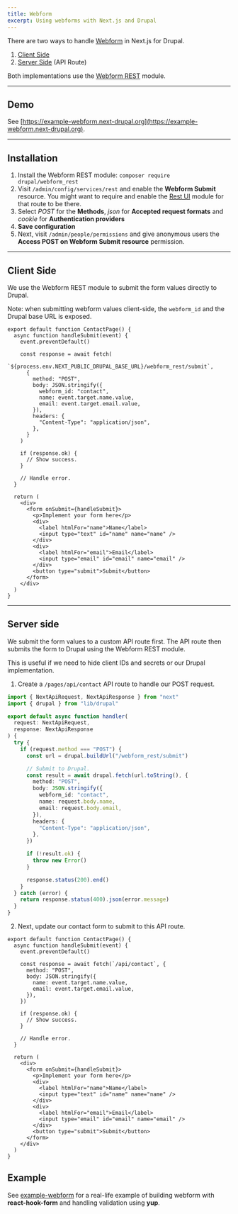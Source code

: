 ```yaml
---
title: Webform
excerpt: Using webforms with Next.js and Drupal
---
```


There are two ways to handle [Webform](http://drupal.org/project/webform) in Next.js for Drupal.

1. [Client Side](/docs/guides/webform#client-side)
2. [Server Side](/docs/guides/webform#server-side) (API Route)

Both implementations use the [Webform REST](http://drupal.org/project/webform_rest) module.

---

## Demo

See [https://example-webform.next-drupal.org](https://example-webform.next-drupal.org).

---

## Installation

1. Install the Webform REST module: `composer require drupal/webform_rest`
2. Visit `/admin/config/services/rest` and enable the **Webform Submit** resource. You might want to require and enable the [Rest UI](https://drupal.org/project/restui) module for that route to be there.
3. Select _POST_ for the **Methods**, _json_ for **Accepted request formats** and _cookie_ for **Authentication providers**
4. **Save configuration**
5. Next, visit `/admin/people/permissions` and give anonymous users the **Access POST on Webform Submit resource** permission.

---

## Client Side

We use the Webform REST module to submit the form values directly to Drupal.

<Callout>

Note: when submitting webform values client-side, the `webform_id` and the Drupal base URL is exposed.

</Callout>

```tsx
export default function ContactPage() {
  async function handleSubmit(event) {
    event.preventDefault()

    const response = await fetch(
      `${process.env.NEXT_PUBLIC_DRUPAL_BASE_URL}/webform_rest/submit`,
      {
        method: "POST",
        body: JSON.stringify({
          webform_id: "contact",
          name: event.target.name.value,
          email: event.target.email.value,
        }),
        headers: {
          "Content-Type": "application/json",
        },
      }
    )

    if (response.ok) {
      // Show success.
    }

    // Handle error.
  }

  return (
    <div>
      <form onSubmit={handleSubmit}>
        <p>Implement your form here</p>
        <div>
          <label htmlFor="name">Name</label>
          <input type="text" id="name" name="name" />
        </div>
        <div>
          <label htmlFor="email">Email</label>
          <input type="email" id="email" name="email" />
        </div>
        <button type="submit">Submit</button>
      </form>
    </div>
  )
}
```

---

## Server side

We submit the form values to a custom API route first. The API route then submits the form to Drupal using the Webform REST module.

This is useful if we need to hide client IDs and secrets or our Drupal implementation.

1. Create a `/pages/api/contact` API route to handle our POST request.

```ts title=pages/api/contact.ts
import { NextApiRequest, NextApiResponse } from "next"
import { drupal } from "lib/drupal"

export default async function handler(
  request: NextApiRequest,
  response: NextApiResponse
) {
  try {
    if (request.method === "POST") {
      const url = drupal.buildUrl("/webform_rest/submit")

      // Submit to Drupal.
      const result = await drupal.fetch(url.toString(), {
        method: "POST",
        body: JSON.stringify({
          webform_id: "contact",
          name: request.body.name,
          email: request.body.email,
        }),
        headers: {
          "Content-Type": "application/json",
        },
      })

      if (!result.ok) {
        throw new Error()
      }

      response.status(200).end()
    }
  } catch (error) {
    return response.status(400).json(error.message)
  }
}
```

2. Next, update our contact form to submit to this API route.

```tsx
export default function ContactPage() {
  async function handleSubmit(event) {
    event.preventDefault()

    const response = await fetch(`/api/contact`, {
      method: "POST",
      body: JSON.stringify({
        name: event.target.name.value,
        email: event.target.email.value,
      }),
    })

    if (response.ok) {
      // Show success.
    }

    // Handle error.
  }

  return (
    <div>
      <form onSubmit={handleSubmit}>
        <p>Implement your form here</p>
        <div>
          <label htmlFor="name">Name</label>
          <input type="text" id="name" name="name" />
        </div>
        <div>
          <label htmlFor="email">Email</label>
          <input type="email" id="email" name="email" />
        </div>
        <button type="submit">Submit</button>
      </form>
    </div>
  )
}
```

## Example

See [example-webform](https://github.com/chapter-three/next-drupal/tree/main/examples/example-webform) for a real-life example of building webform with **react-hook-form** and handling validation using **yup**.
